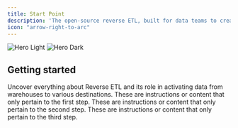 ```yaml
---
title: Start Point
description: 'The open-source reverse ETL, built for data teams to create complex data pipelines in minutes.'
icon: "arrow-right-to-arc"
---
```


<img
  className="block dark:hidden"
  src="https://res.cloudinary.com/dspflukeu/image/upload/v1707531725/Multiwoven/Docs/Start_Point_hjtq1y.png"
  alt="Hero Light"
/>
<img
  className="hidden dark:block"
  src="https://res.cloudinary.com/dspflukeu/image/upload/v1707531725/Multiwoven/Docs/Start_Point_hjtq1y.png"
  alt="Hero Dark"
/>

## Getting started

<Card href="https://multiwoven.ghost.io" title="Understanding Reverse ETL: A Comprehensive Overview" icon="repeat" iconType="duotone" color="#ca8b04">
  Uncover everything about Reverse ETL and its role in activating data from warehouses to various destinations.
</Card>


<Steps>
  <Step title="Setup Source">
    These are instructions or content that only pertain to the first step.
  </Step>
  <Step title="Setup Destination">
    These are instructions or content that only pertain to the second step.
  </Step>
  <Step title="Data Modeling & Sync">
    These are instructions or content that only pertain to the third step.
  </Step>
</Steps>


